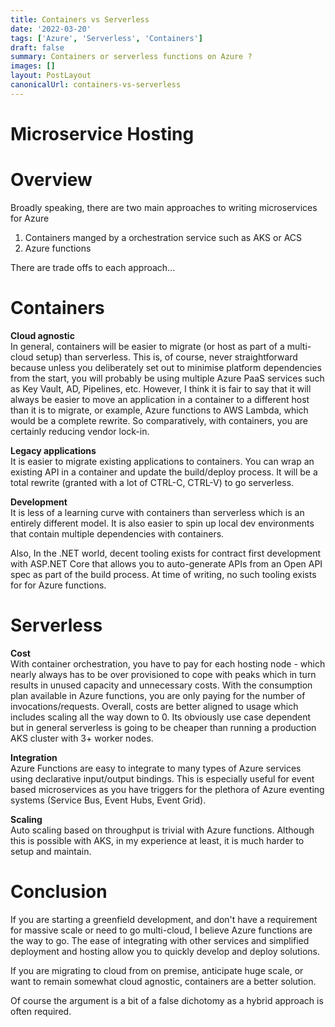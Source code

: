 ```yaml
---
title: Containers vs Serverless
date: '2022-03-20'
tags: ['Azure', 'Serverless', 'Containers']
draft: false
summary: Containers or serverless functions on Azure ?
images: []
layout: PostLayout
canonicalUrl: containers-vs-serverless
---
```


# Microservice Hosting

# Overview

Broadly speaking, there are two main approaches to writing microservices for Azure

1. Containers manged by a orchestration service such as AKS or ACS
2. Azure functions

There are trade offs to each approach...

# Containers

**Cloud agnostic**  
In general, containers will be easier to migrate (or host as part of a multi-cloud setup) than serverless. This is, of course, never straightforward because unless you deliberately
set out to minimise platform dependencies from the start, you will probably be using multiple Azure PaaS services such as Key Vault, AD, Pipelines, etc. However, I think it is fair to
say that it will always be easier to move an application in a container to a different host than it is to migrate, or example, Azure functions to AWS Lambda, which would be a complete rewrite.
So comparatively, with containers, you are certainly reducing vendor lock-in.

**Legacy applications**  
It is easier to migrate existing applications to containers. You can wrap an existing API in a container and update the build/deploy process.
It will be a total rewrite (granted with a lot of CTRL-C, CTRL-V) to go serverless.

**Development**  
It is less of a learning curve with containers than serverless which is an entirely different model. It is also easier to spin up local dev environments that contain
multiple dependencies with containers.

Also, In the .NET world, decent tooling exists for contract first development with ASP.NET Core that allows you to auto-generate APIs from an Open API spec as part of
the build process. At time of writing, no such tooling exists for for Azure functions.

# Serverless

**Cost**  
With container orchestration, you have to pay for each hosting node - which nearly always has to be over provisioned to cope with peaks which in turn results in
unused capacity and unnecessary costs. With the consumption plan available in Azure functions, you are only paying for the number of invocations/requests.
Overall, costs are better aligned to usage which includes scaling all the way down to 0. Its obviously use case dependent but in general serverless is going to be
cheaper than running a production AKS cluster with 3+ worker nodes.

**Integration**  
Azure Functions are easy to integrate to many types of Azure services using declarative input/output bindings. This is especially useful for event based microservices as
you have triggers for the plethora of Azure eventing systems (Service Bus, Event Hubs, Event Grid).

**Scaling**  
Auto scaling based on throughput is trivial with Azure functions. Although this is possible with AKS, in my experience at least, it is much harder to setup and maintain.

# Conclusion

If you are starting a greenfield development, and don't have a requirement for massive scale or need to go multi-cloud, I believe Azure functions are the way to go. The ease of integrating with
other services and simplified deployment and hosting allow you to quickly develop and deploy solutions.

If you are migrating to cloud from on premise, anticipate huge scale, or want to remain somewhat cloud agnostic, containers are a better solution.

Of course the argument is a bit of a false dichotomy as a hybrid approach is often required.
